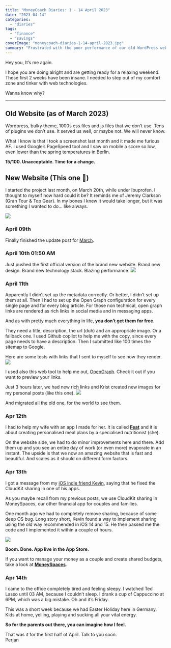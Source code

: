 ```yaml
---
title: "MoneyCoach Diaries: 1 - 14 April 2023"
date: "2023-04-14"
categories: 
  - "diaries"
tags: 
  - "finance"
  - "savings"
coverImage: "moneycoach-diaries-1-14-april-2023.jpg"
summary: "Frustrated with the poor performance of our old WordPress website, I decided to create a new one with a brand new design and technology stack. Oh, also MoneySpaces is back at 100%."
---
```

Hey you,
It’s me again.  

I hope you are doing alright and are getting ready for a relaxing weekend.
These first 2 weeks have been insane. I needed to step out of my comfort zone and tinker with web technologies.  

Wanna know why?

* * * 
## Old Website (as of March 2023)
Wordpress, bulky theme, 1000s css files and js files that we don’t use. Tens of plugins we don’t use.
It served us well, or maybe not. We will never know.

What I know is that I took a screenshot last month and it made me furious AF.
I used Google’s PageSpeed tool and I saw on mobile a score so low, even lower than the spring temperatures in Berlin.

**15/100. Unacceptable. Time for a change.**

## New Website (This one 🚀)
I started the project last month, on March 20th, while under Ibuprofen.
I thought to myself how hard could it be? It reminds me of Jeremy Clarkson (Gran Tour & Top Gear).
In my bones I knew it would take longer, but it was something I wanted to do... like always.

![](/images/blog-images/pushing-website-codee.jpg)

### April 09th
Finally finished the update post for [March](/blog/moneycoach-diaries-16-31-march-2023).

### April 10th 01:50 AM
Just pushed the first official version of the brand new website.
Brand new design. Brand new technology stack. Blazing performance.
![](/images/blog-images/new-website-pagespeed.jpg)

### April 11th
Apparently I didn’t set up the metadata correctly. Or better, I didn’t set up them at all.
Then I had to set up the Open Graph configuration for every single page and for every blog article.
For those non technical, open graph links are rendered as rich links in social media and in messaging apps.

And as with pretty much everything in life, **you don’t get them for free.**

They need a title, description, the url (duh) and an appropriate image. Or a fallback one.
I used Github copilot to help me with the copy, since every page needs to have a description.
Then I submitted like 100 times the sitemap to Google.

Here are some tests with links that I sent to myself to see how they render.
![](/images/blog-images/website-preview-links.jpg)

I used also this web tool to help me out, [OpenGraph](https://www.opengraph.xyz).
Check it out if you want to preview your links.

Just 3 hours later, we had new rich links and Krist created new images for my personal posts (like this one).
![](/images/blog-images/website-links-looking-good.jpg)

And migrated all the old one, for the world to see them.

### Apr 12th
I had to help my wife with an app I made for her. It is called [**Feat**](https://apps.apple.com/tr/app/weight-loss-meal-plans-feat/id1586331711) and it is about creating personalised meal plans by a specialised nutritionist (she).

On the website side, we had to do minor improvements here and there. Add them up and you see an entire day of work (or even more) evaporate in an instant. The upside is that we now an amazing website that is fast and beautiful. And scales as it should on different form factors.

### Apr 13th
I got a message from my [iOS indie friend Kevin](https://www.appsbykevinreutter.com), saying that he fixed the CloudKit sharing in one of his apps.

As you maybe recall from my previous posts, we use CloudKit sharing in MoneySpaces, our other financial app for couples and families.

One month ago we had to completely remove sharing, because of some deep OS bug. Long story short, Kevin found a way to implement sharing using the old way recommended in iOS 14 and 15. He then passed me the code and I implemented it within a couple of hours.

![](/images/blog-images/moneyspaces-showcase.jpg)

**Boom. Done. App live in the App Store.**

If you want to manage your money as a couple and create shared budgets, take a look at [**MoneySpaces**](https://apps.apple.com/us/app/family-budget-moneyspaces/id1633780211).

### Apr 14th
I came to the office completely tired and feeling sleepy. I watched Ted Lasso until 03 AM, because I couldn’t sleep. I drank a cup of Cappuccino at 6PM, which was a big mistake. Oh and it’s Friday.

This was a short week because we had Easter Holiday here in Germany. Kids at home, yelling, playing and sucking all your vital energy. 

**So for the parents out there, you can imagine how I feel.**

That was it for the first half of April. Talk to you soon.  
Perjan